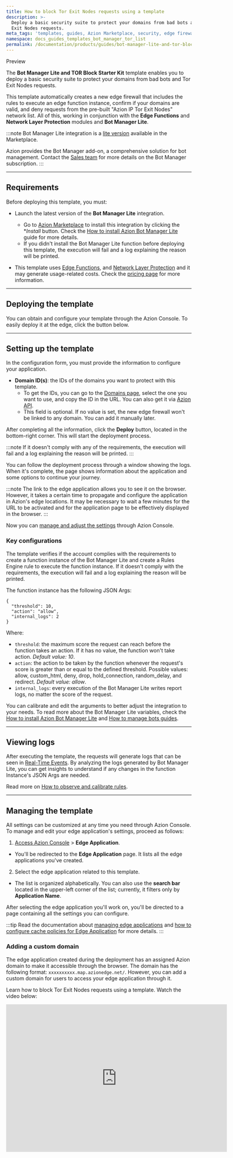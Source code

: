 ```yaml
---
title: How to block Tor Exit Nodes requests using a template
description: >-
  Deploy a basic security suite to protect your domains from bad bots and Tor
  Exit Nodes requests.
meta_tags: 'templates, guides, Azion Marketplace, security, edge firewall'
namespace: docs_guides_templates_bot_manager_tor_list
permalink: /documentation/products/guides/bot-manager-lite-and-tor-block-starter-kit/
---
```



<Tag severity="info" client:only="vue">
Preview
</Tag>

The **Bot Manager Lite and TOR Block Starter Kit** template enables you to deploy a basic security suite to protect your domains from bad bots and Tor Exit Nodes requests.

This template automatically creates a new edge firewall that includes the rules to execute an edge function instance, confirm if your domains are valid, and deny requests from the pre-built "Azion IP Tor Exit Nodes" network list. All of this, working in conjunction with the **Edge Functions** and **Network Layer Protection** modules and **Bot Manager Lite**.

:::note
Bot Manager Lite integration is a [lite version](/pt-br/documentacao/produtos/guias/bot-manager-lite/) available in the Marketplace.

Azion provides the Bot Manager add-on, a comprehensive solution for bot management. Contact the [Sales team](https://www.azion.com/pt-br/contate-vendas/) for more details on the Bot Manager subscription.
:::

---

## Requirements

Before deploying this template, you must:

- Launch the latest version of the **Bot Manager Lite** integration.
    - Go to [Azion Marketplace](https://console.azion.com/marketplace) to install this integration by clicking the **Install* button. Check the [How to install Azion Bot Manager Lite](/en/documentation/products/guides/bot-manager-lite/) guide for more details.
    - If you didn't install the Bot Manager Lite function before deploying this template, the execution will fail and a log explaining the reason will be printed.

- This template uses [Edge Functions](/en/documentation/products/build/edge-application/edge-functions/), and [Network Layer Protection](/en/documentation/products/secure/edge-firewall/network-layer-protection/) and it may generate usage-related costs. Check the [pricing page](https://www.azion.com/en/pricing/) for more information.

---

## Deploying the template

You can obtain and configure your template through the Azion Console. To easily deploy it at the edge, click the button below.

<LinkButton
    label="Deploy"
    link="https://console.azion.com/create/azion/bot-manager-and-tor-block-starter-kit"
    icon="ai ai-azion"
    icon-pos="left"
  />

---

## Setting up the template

In the configuration form, you must provide the information to configure your application.

- **Domain ID(s)**: the IDs of the domains you want to protect with this template. 
    - To get the IDs, you can go to the [Domains page](https://console.azion.com/domains), select the one you want to use, and copy the ID in the URL. You can also get it via [Azion API](https://api.azion.com/#8eb89cc2-e58c-4c93-bb96-a4a30d96b8185).
    - This field is optional. If no value is set, the new edge firewall won't be linked to any domain. You can add it manually later.

After completing all the information, click the **Deploy** button, located in the bottom-right corner. This will start the deployment process.

:::note
If it doesn't comply with any of the requirements, the execution will fail and a log explaining the reason will be printed.
:::

You can follow the deployment process through a window showing the logs. When it's complete, the page shows information about the application and some options to continue your journey.

:::note
The link to the edge application allows you to see it on the browser. However, it takes a certain time to propagate and configure the application in Azion's edge locations. It may be necessary to wait a few minutes for the URL to be activated and for the application page to be effectively displayed in the browser.
:::

Now you can [manage and adjust the settings](#managing-the-template) through Azion Console.

### Key configurations

The template verifies if the account complies with the requirements to create a function instance of the Bot Manager Lite and create a Rules Engine rule to execute the function instance. If it doesn't comply with the requirements, the execution will fail and a log explaining the reason will be printed.

The function instance has the following JSON Args:

```
{
  "threshold": 10,
  "action": "allow",
  "internal_logs": 2
}
```

Where:

- `threshold`: the maximum score the request can reach before the function takes an action. If it has no value, the function won't take action. *Default value: 10*.
- `action`: the action to be taken by the function whenever the request's score is greater than or equal to the defined threshold. Possible values: allow, custom_html, deny, drop, hold_connection, random_delay, and redirect. *Default value: allow*.
- `internal_logs`: every execution of the Bot Manager Lite writes report logs, no matter the score of the request. 

You can calibrate and edit the arguments to better adjust the integration to your needs. To read more about the Bot Manager Lite variables, check the [How to install Azion Bot Manager Lite](https://www.azion.com/en/documentation/products/guides/bot-manager-lite/) and [How to manage bots guides](https://www.azion.com/en/documentation/products/guides/secure/manage-bots/).

---

## Viewing logs

After executing the template, the requests will generate logs that can be seen in [Real-Time Events](/en/documentation/products/observe/real-time-events/). By analyzing the logs generated by Bot Manager Lite, you can get insights to understand if any changes in the function Instance's JSON Args are needed.

Read more on [How to observe and calibrate rules](/en/documentation/products/guides/secure/manage-bots/#use-real-time-events-to-observe-and-calibrate-rules).

---

## Managing the template

All settings can be customized at any time you need through Azion Console. To manage and edit your edge application's settings, proceed as follows:

1. [Access Azion Console](https://console.azion.com) > **Edge Application**.
- You'll be redirected to the **Edge Application** page. It lists all the edge applications you've created. 
2. Select the edge application related to this template. 
- The list is organized alphabetically. You can also use the **search bar** located in the upper-left corner of the list; currently, it filters only by **Application Name**.

After selecting the edge application you'll work on, you'll be directed to a page containing all the settings you can configure.

:::tip
Read the documentation about [managing edge applications](/en/documentation/products/build/edge-application/first-steps/) and [how to configure cache policies for Edge Application](/en/documentation/products/guides/cache-settings/) for more details.
:::

### Adding a custom domain

The edge application created during the deployment has an assigned Azion domain to make it accessible through the browser. The domain has the following format: `xxxxxxxxxx.map.azionedge.net/`. However, you can add a custom domain for users to access your edge application through it.


<LinkButton link="/en/documentation/products/guides/configure-a-domain/" label="go to configuring a domain guide reference" severity="secondary" /> 


Learn how to block Tor Exit Nodes requests using a template. Watch the video below:
<div class="cms-embed">
  <iframe width="600" height="400" src="https://www.youtube.com/embed/SGh_BKFKNRE?si=DoQXcHyKXy589FlY" loading="lazy" title="YouTube video player" frameborder="0" allow="accelerometer; autoplay; clipboard-write; encrypted-media; gyroscope; picture-in-picture; web-share" allowfullscreen></iframe>
</div>

